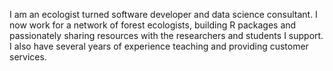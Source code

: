 I am an ecologist turned software developer and data science consultant. I now work for a network of forest ecologists, building R packages and passionately sharing resources with the researchers and students I support. I also have several years of experience teaching and providing customer services.
